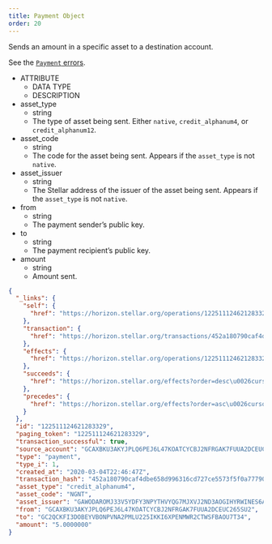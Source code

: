 ```yaml
---
title: Payment Object
order: 20
---
```



Sends an amount in a specific asset to a destination account.

See the
[`Payment` errors](../../../errors/result-codes/operation-specific/payment.mdx).

<AttributeTable>

- ATTRIBUTE
  - DATA TYPE
  - DESCRIPTION
- asset_type
  - string
  - The type of asset being sent. Either `native`, `credit_alphanum4`, or
    `credit_alphanum12`.
- asset_code
  - string
  - The code for the asset being sent. Appears if the `asset_type` is not
    `native`.
- asset_issuer
  - string
  - The Stellar address of the issuer of the asset being sent. Appears if the
    `asset_type` is not `native`.
- from
  - string
  - The payment sender’s public key.
- to
  - string
  - The payment recipient’s public key.
- amount
  - string
  - Amount sent.

</AttributeTable>

<ExampleResponse>

```json
{
  "_links": {
    "self": {
      "href": "https://horizon.stellar.org/operations/122511124621283329"
    },
    "transaction": {
      "href": "https://horizon.stellar.org/transactions/452a180790caf4dbe658d996316cd727ce5573f5f0a77790da540cc49214fe80"
    },
    "effects": {
      "href": "https://horizon.stellar.org/operations/122511124621283329/effects"
    },
    "succeeds": {
      "href": "https://horizon.stellar.org/effects?order=desc\u0026cursor=122511124621283329"
    },
    "precedes": {
      "href": "https://horizon.stellar.org/effects?order=asc\u0026cursor=122511124621283329"
    }
  },
  "id": "122511124621283329",
  "paging_token": "122511124621283329",
  "transaction_successful": true,
  "source_account": "GCAXBKU3AKYJPLQ6PEJ6L47KOATCYCBJ2NFRGAK7FUUA2DCEUC265SU2",
  "type": "payment",
  "type_i": 1,
  "created_at": "2020-03-04T22:46:47Z",
  "transaction_hash": "452a180790caf4dbe658d996316cd727ce5573f5f0a77790da540cc49214fe80",
  "asset_type": "credit_alphanum4",
  "asset_code": "NGNT",
  "asset_issuer": "GAWODAROMJ33V5YDFY3NPYTHVYQG7MJXVJ2ND3AOGIHYRWINES6ACCPD",
  "from": "GCAXBKU3AKYJPLQ6PEJ6L47KOATCYCBJ2NFRGAK7FUUA2DCEUC265SU2",
  "to": "GC2QCKFI3DOBEYVBONPVNA2PMLU225IKKI6XPENMWR2CTWSFBAOU7T34",
  "amount": "5.0000000"
}
```

</ExampleResponse>
